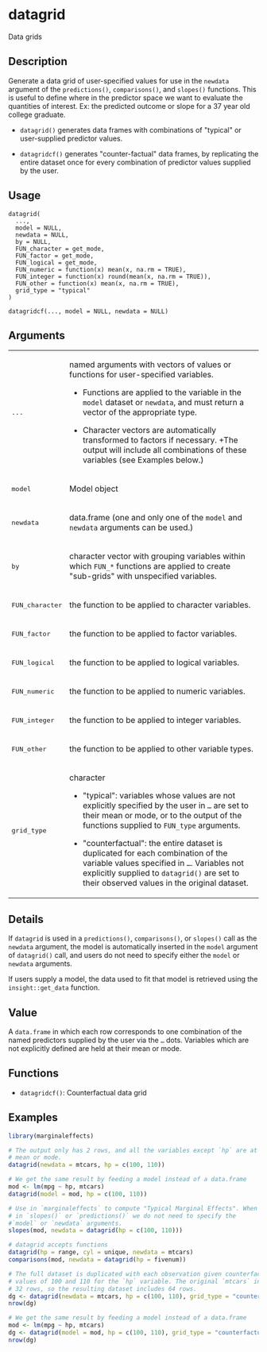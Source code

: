 # datagrid {.unnumbered}

Data grids

## Description

<p>Generate a data grid of user-specified values for use in the <code>newdata</code> argument of the <code>predictions()</code>, <code>comparisons()</code>, and <code>slopes()</code> functions. This is useful to define where in the predictor space we want to evaluate the quantities of interest. Ex: the predicted outcome or slope for a 37 year old college graduate.
</p>

<ul>
<li> <p><code>datagrid()</code> generates data frames with combinations of &quot;typical&quot; or user-supplied predictor values.
</p>
</li>
<li> <p><code>datagridcf()</code> generates &quot;counter-factual&quot; data frames, by replicating the entire dataset once for every combination of predictor values supplied by the user.
</p>
</li></ul>



## Usage

<pre><code class='language-R'>datagrid(
  ...,
  model = NULL,
  newdata = NULL,
  by = NULL,
  FUN_character = get_mode,
  FUN_factor = get_mode,
  FUN_logical = get_mode,
  FUN_numeric = function(x) mean(x, na.rm = TRUE),
  FUN_integer = function(x) round(mean(x, na.rm = TRUE)),
  FUN_other = function(x) mean(x, na.rm = TRUE),
  grid_type = "typical"
)

datagridcf(..., model = NULL, newdata = NULL)
</code></pre>


## Arguments

<table>
<tr><td style = "white-space: nowrap; font-family: monospace;>"<code id="datagrid_:_...">...</code></td>
<td>
<p>named arguments with vectors of values or functions for user-specified variables.
</p>

<ul>
<li><p> Functions are applied to the variable in the <code>model</code> dataset or <code>newdata</code>, and must return a vector of the appropriate type.
</p>
</li>
<li><p> Character vectors are automatically transformed to factors if necessary.
+The output will include all combinations of these variables (see Examples below.)
</p>
</li></ul>
</td></tr>
<tr><td style = "white-space: nowrap; font-family: monospace;>"<code id="datagrid_:_model">model</code></td>
<td>
<p>Model object</p>
</td></tr>
<tr><td style = "white-space: nowrap; font-family: monospace;>"<code id="datagrid_:_newdata">newdata</code></td>
<td>
<p>data.frame (one and only one of the <code>model</code> and <code>newdata</code> arguments can be used.)</p>
</td></tr>
<tr><td style = "white-space: nowrap; font-family: monospace;>"<code id="datagrid_:_by">by</code></td>
<td>
<p>character vector with grouping variables within which <code style="white-space: pre;">&#8288;FUN_*&#8288;</code> functions are applied to create &quot;sub-grids&quot; with unspecified variables.</p>
</td></tr>
<tr><td style = "white-space: nowrap; font-family: monospace;>"<code id="datagrid_:_FUN_character">FUN_character</code></td>
<td>
<p>the function to be applied to character variables.</p>
</td></tr>
<tr><td style = "white-space: nowrap; font-family: monospace;>"<code id="datagrid_:_FUN_factor">FUN_factor</code></td>
<td>
<p>the function to be applied to factor variables.</p>
</td></tr>
<tr><td style = "white-space: nowrap; font-family: monospace;>"<code id="datagrid_:_FUN_logical">FUN_logical</code></td>
<td>
<p>the function to be applied to logical variables.</p>
</td></tr>
<tr><td style = "white-space: nowrap; font-family: monospace;>"<code id="datagrid_:_FUN_numeric">FUN_numeric</code></td>
<td>
<p>the function to be applied to numeric variables.</p>
</td></tr>
<tr><td style = "white-space: nowrap; font-family: monospace;>"<code id="datagrid_:_FUN_integer">FUN_integer</code></td>
<td>
<p>the function to be applied to integer variables.</p>
</td></tr>
<tr><td style = "white-space: nowrap; font-family: monospace;>"<code id="datagrid_:_FUN_other">FUN_other</code></td>
<td>
<p>the function to be applied to other variable types.</p>
</td></tr>
<tr><td style = "white-space: nowrap; font-family: monospace;>"<code id="datagrid_:_grid_type">grid_type</code></td>
<td>
<p>character
</p>

<ul>
<li><p> &quot;typical&quot;: variables whose values are not explicitly specified by the user in <code>...</code> are set to their mean or mode, or to the output of the functions supplied to <code>FUN_type</code> arguments.
</p>
</li>
<li><p> &quot;counterfactual&quot;: the entire dataset is duplicated for each combination of the variable values specified in <code>...</code>. Variables not explicitly supplied to <code>datagrid()</code> are set to their observed values in the original dataset.
</p>
</li></ul>
</td></tr>
</table>


## Details

<p>If <code>datagrid</code> is used in a <code>predictions()</code>, <code>comparisons()</code>, or <code>slopes()</code> call as the
<code>newdata</code> argument, the model is automatically inserted in the <code>model</code> argument of <code>datagrid()</code>
call, and users do not need to specify either the <code>model</code> or <code>newdata</code> arguments.
</p>
<p>If users supply a model, the data used to fit that model is retrieved using
the <code>insight::get_data</code> function.
</p>


## Value

<p>A <code>data.frame</code> in which each row corresponds to one combination of the named
predictors supplied by the user via the <code>...</code> dots. Variables which are not
explicitly defined are held at their mean or mode.
</p>


## Functions


<ul>
<li> <p><code>datagridcf()</code>: Counterfactual data grid
</p>
</li></ul>


## Examples
```r
library(marginaleffects)

# The output only has 2 rows, and all the variables except `hp` are at their
# mean or mode.
datagrid(newdata = mtcars, hp = c(100, 110))

# We get the same result by feeding a model instead of a data.frame
mod <- lm(mpg ~ hp, mtcars)
datagrid(model = mod, hp = c(100, 110))

# Use in `marginaleffects` to compute "Typical Marginal Effects". When used
# in `slopes()` or `predictions()` we do not need to specify the
#`model` or `newdata` arguments.
slopes(mod, newdata = datagrid(hp = c(100, 110)))

# datagrid accepts functions
datagrid(hp = range, cyl = unique, newdata = mtcars)
comparisons(mod, newdata = datagrid(hp = fivenum))

# The full dataset is duplicated with each observation given counterfactual
# values of 100 and 110 for the `hp` variable. The original `mtcars` includes
# 32 rows, so the resulting dataset includes 64 rows.
dg <- datagrid(newdata = mtcars, hp = c(100, 110), grid_type = "counterfactual")
nrow(dg)

# We get the same result by feeding a model instead of a data.frame
mod <- lm(mpg ~ hp, mtcars)
dg <- datagrid(model = mod, hp = c(100, 110), grid_type = "counterfactual")
nrow(dg)

```
